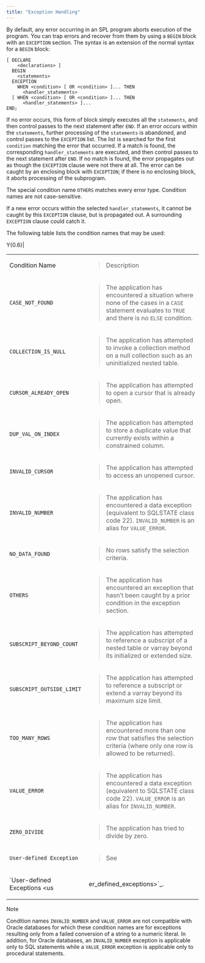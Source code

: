 ```yaml
---
title: "Exception Handling"
---
```


By default, any error occurring in an SPL program aborts execution of the program. You can trap errors and recover from them by using a `BEGIN` block with an `EXCEPTION` section. The syntax is an extension of the normal syntax for a `BEGIN` block:

``` text
[ DECLARE
    <declarations> ]
  BEGIN
    <statements>
  EXCEPTION
    WHEN <condition> [ OR <condition> ]... THEN
      <handler_statements>
  [ WHEN <condition> [ OR <condition> ]... THEN
      <handler_statements> ]...
END;
```

If no error occurs, this form of block simply executes all the `statements`, and then control passes to the next statement after `END`. If an error occurs within the `statements`, further processing of the `statements` is abandoned, and control passes to the `EXCEPTION` list. The list is searched for the first `condition` matching the error that occurred. If a match is found, the corresponding `handler_statements` are executed, and then control passes to the next statement after `END`. If no match is found, the error propagates out as though the `EXCEPTION` clause were not there at all. The error can be caught by an enclosing block with `EXCEPTION`; if there is no enclosing block, it aborts processing of the subprogram.

The special condition name `OTHERS` matches every error type. Condition names are not case-sensitive.

If a new error occurs within the selected `handler_statements`, it cannot be caught by this `EXCEPTION` clause, but is propagated out. A surrounding `EXCEPTION` clause could catch it.

The following table lists the condition names that may be used:

<div class="tabularcolumns">

Y{0.6}|

</div>

<table>
<tbody>
<tr class="odd">
<td>Condition Name</td>
<td><blockquote>
<p>Description</p>
</blockquote></td>
</tr>
<tr class="even">
<td><code>CASE_NOT_FOUND</code></td>
<td><blockquote>
<p>The application has encountered a situation where none of the cases in a <code>CASE</code> statement evaluates to <code>TRUE</code> and there is no <code>ELSE</code> condition.</p>
</blockquote></td>
</tr>
<tr class="odd">
<td><code>COLLECTION_IS_NULL</code></td>
<td><blockquote>
<p>The application has attempted to invoke a collection method on a null collection such as an uninitialized nested table.</p>
</blockquote></td>
</tr>
<tr class="even">
<td><code>CURSOR_ALREADY_OPEN</code></td>
<td><blockquote>
<p>The application has attempted to open a cursor that is already open.</p>
</blockquote></td>
</tr>
<tr class="odd">
<td><code>DUP_VAL_ON_INDEX</code></td>
<td><blockquote>
<p>The application has attempted to store a duplicate value that currently exists within a constrained column.</p>
</blockquote></td>
</tr>
<tr class="even">
<td><code>INVALID_CURSOR</code></td>
<td><blockquote>
<p>The application has attempted to access an unopened cursor.</p>
</blockquote></td>
</tr>
<tr class="odd">
<td><code>INVALID_NUMBER</code></td>
<td><blockquote>
<p>The application has encountered a data exception (equivalent to SQLSTATE class code 22). <code>INVALID_NUMBER</code> is an alias for <code>VALUE_ERROR</code>.</p>
</blockquote></td>
</tr>
<tr class="even">
<td><code>NO_DATA_FOUND</code></td>
<td><blockquote>
<p>No rows satisfy the selection criteria.</p>
</blockquote></td>
</tr>
<tr class="odd">
<td><code>OTHERS</code></td>
<td><blockquote>
<p>The application has encountered an exception that hasn’t been caught by a prior condition in the exception section.</p>
</blockquote></td>
</tr>
<tr class="even">
<td><code>SUBSCRIPT_BEYOND_COUNT</code></td>
<td><blockquote>
<p>The application has attempted to reference a subscript of a nested table or varray beyond its initialized or extended size.</p>
</blockquote></td>
</tr>
<tr class="odd">
<td><code>SUBSCRIPT_OUTSIDE_LIMIT</code></td>
<td><blockquote>
<p>The application has attempted to reference a subscript or extend a varray beyond its maximum size limit.</p>
</blockquote></td>
</tr>
<tr class="even">
<td><code>TOO_MANY_ROWS</code></td>
<td><blockquote>
<p>The application has encountered more than one row that satisfies the selection criteria (where only one row is allowed to be returned).</p>
</blockquote></td>
</tr>
<tr class="odd">
<td><code>VALUE_ERROR</code></td>
<td><blockquote>
<p>The application has encountered a data exception (equivalent to SQLSTATE class code 22). <code>VALUE_ERROR</code> is an alias for <code>INVALID_NUMBER</code>.</p>
</blockquote></td>
</tr>
<tr class="even">
<td><code>ZERO_DIVIDE</code></td>
<td><blockquote>
<p>The application has tried to divide by zero.</p>
</blockquote></td>
</tr>
<tr class="odd">
<td><code>User-defined Exception</code></td>
<td><blockquote>
<p>See</p>
</blockquote></td>
</tr>
<tr class="even">
<td><p>`User-defined Exceptions &lt;us</p></td>
<td><p>er_defined_exceptions&gt;`_.</p></td>
</tr>
</tbody>
</table>

<div class="note">

<div class="title">

Note

</div>

Condition names `INVALID_NUMBER` and `VALUE_ERROR` are not compatible with Oracle databases for which these condition names are for exceptions resulting only from a failed conversion of a string to a numeric literal. In addition, for Oracle databases, an `INVALID_NUMBER` exception is applicable only to SQL statements while a `VALUE_ERROR` exception is applicable only to procedural statements.

</div>
